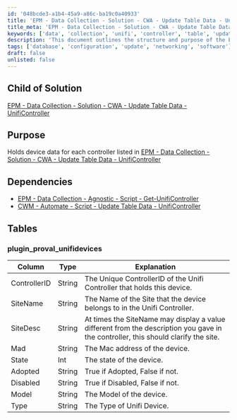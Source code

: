 ```yaml
---
id: '048bcde3-a1b4-45a9-a86c-ba19c0a40933'
title: 'EPM - Data Collection - Solution - CWA - Update Table Data - UnifiController'
title_meta: 'EPM - Data Collection - Solution - CWA - Update Table Data - UnifiController'
keywords: ['data', 'collection', 'unifi', 'controller', 'table', 'update']
description: 'This document outlines the structure and purpose of the EPM Data Collection for the UnifiController, detailing the dependencies and table schema used for holding device data associated with each controller.'
tags: ['database', 'configuration', 'update', 'networking', 'software']
draft: false
unlisted: false
---
```

## Child of Solution

[EPM - Data Collection - Solution - CWA - Update Table Data - UnifiController](https://proval.itglue.com/DOC-5078775-9913178)  

## Purpose

Holds device data for each controller listed in [EPM - Data Collection - Solution - CWA - Update Table Data - UnifiController](https://proval.itglue.com/DOC-5078775-9913178) 

## Dependencies

- [EPM - Data Collection - Agnostic - Script - Get-UnifiController](https://proval.itglue.com/DOC-5078775-7291568)
- [CWM - Automate - Script - Update Table Data - UnifiController](https://proval.itglue.com/DOC-5078775-10243077)

## Tables

### plugin_proval_unifidevices

| Column        | Type   | Explanation                                                                                  |
|---------------|--------|----------------------------------------------------------------------------------------------|
| ControllerID  | String | The Unique ControllerID of the Unifi Controller that holds this device.                    |
| SiteName      | String | The Name of the Site that the device belongs to in the Unifi Controller.                    |
| SiteDesc      | String | At times the SiteName may display a value different from the description you gave in the controller, this should clarify the site. |
| Mad           | String | The Mac address of the device.                                                               |
| State         | Int    | The state of the device.                                                                     |
| Adopted       | String | True if Adopted, False if not.                                                              |
| Disabled      | String | True if Disabled, False if not.                                                              |
| Model         | String | The Model of the device.                                                                     |
| Type          | String | The Type of Unifi Device.                                                                    |











